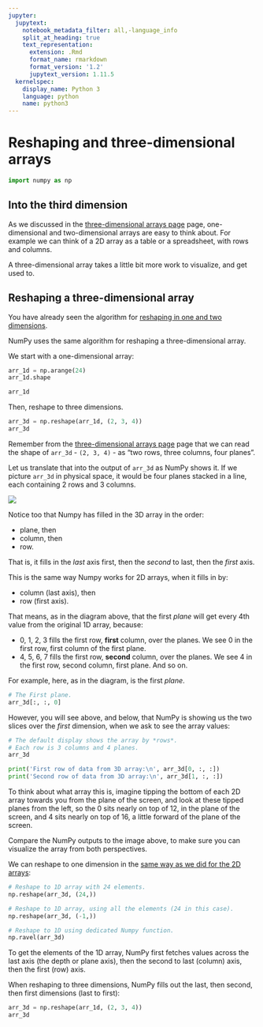 ```yaml
---
jupyter:
  jupytext:
    notebook_metadata_filter: all,-language_info
    split_at_heading: true
    text_representation:
      extension: .Rmd
      format_name: rmarkdown
      format_version: '1.2'
      jupytext_version: 1.11.5
  kernelspec:
    display_name: Python 3
    language: python
    name: python3
---
```


# Reshaping and three-dimensional arrays

```python
import numpy as np
```

## Into the third dimension

As we discussed in the [three-dimensional arrays page](arrays_3d) page,
one-dimensional and two-dimensional arrays are easy to think about.  For
example we can think of a 2D array as a table or a spreadsheet, with rows and
columns.

A three-dimensional array takes a little bit more work to visualize, and get
used to.


## Reshaping a three-dimensional array

You have already seen the algorithm for [reshaping in one and two
dimensions](reshape_and_2d.Rmd).

NumPy uses the same algorithm for reshaping a three-dimensional array.

We start with a one-dimensional array:

```python
arr_1d = np.arange(24)
arr_1d.shape
```

```python
arr_1d
```

Then, reshape to three dimensions.

```python
arr_3d = np.reshape(arr_1d, (2, 3, 4))
arr_3d
```

Remember from the [three-dimensional arrays page](arrays_3d) page that we can
read the shape of `arr_3d` - `(2, 3, 4)` - as "two rows, three columns, four
planes".

Let us translate that into the output of `arr_3d` as NumPy shows it. If we
picture `arr_3d` in physical space, it would be four planes stacked in a line,
each containing 2 rows and 3 columns.

![](images/two_by_three_by_4_array.png)

Notice too that Numpy has filled in the 3D array in the order:

* plane, then
* column, then
* row.

That is, it fills in the *last* axis first, then the *second* to last, then the
*first* axis.

This is the same way Numpy works for 2D arrays, when it fills in by:

* column (last axis), then
* row (first axis).

That means, as in the diagram above, that the first *plane* will get every 4th
value from the original 1D array, because:

* 0, 1, 2, 3 fills the first row, **first** column, over the planes.  We see 0
  in the first row, first column of the first plane.
* 4, 5, 6, 7 fills the first row, **second** column, over the planes.  We see
  4 in the first row, second column, first plane.  And so on.

For example, here, as in the diagram, is the first *plane*.

```python
# The First plane.
arr_3d[:, :, 0]
```

However, you will see above, and below, that NumPy is showing us the two
slices over the *first* dimension, when we ask to see the array values:

```python
# The default display shows the array by *rows*.
# Each row is 3 columns and 4 planes.
arr_3d
```

```python
print('First row of data from 3D array:\n', arr_3d[0, :, :])
print('Second row of data from 3D array:\n', arr_3d[1, :, :])
```

To think about what array this is, imagine tipping the bottom of each 2D array
towards you from the plane of the screen, and look at these tipped planes from
the left, so the 0 sits nearly on top of 12, in the plane of the screen, and 4
sits nearly on top of 16, a little forward of the plane of the screen.

Compare the NumPy outputs to the image above, to make sure you can visualize
the array from both perspectives.


We can reshape to one dimension in the [same way as we did for the 2D
arrays](reshape_and_2d.Rmd):

```python
# Reshape to 1D array with 24 elements.
np.reshape(arr_3d, (24,))
```

```python
# Reshape to 1D array, using all the elements (24 in this case).
np.reshape(arr_3d, (-1,))
```

```python
# Reshape to 1D using dedicated Numpy function.
np.ravel(arr_3d)
```

To get the elements of the 1D array, NumPy first fetches values across the last
axis (the depth or plane axis), then the second to last (column) axis,
then the first (row) axis.

When reshaping to three dimensions, NumPy fills out the last, then second, then
first dimensions (last to first):

```python
arr_3d = np.reshape(arr_1d, (2, 3, 4))
arr_3d
```
